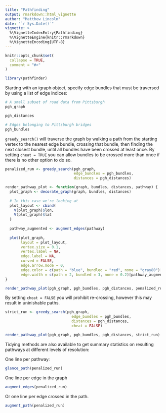 ```yaml
---
title: "Pathfinding"
output: rmarkdown::html_vignette
author: "Matthew Lincoln"
date: "`r Sys.Date()`"
vignette: >
  %\VignetteIndexEntry{Pathfinding}
  %\VignetteEngine{knitr::rmarkdown}
  %\VignetteEncoding{UTF-8}
---
```


```r
knitr::opts_chunk$set(
  collapse = TRUE,
  comment = "#>"
)
```

```r
library(pathfinder)
```

Starting with an igraph object, specify edge bundles that must be traversed by using a list of edge indices:

```r
# A small subset of road data from Pittsburgh
pgh_graph

pgh_distances

# Edges belonging to Pittsburgh bridges
pgh_bundles
```

`greedy_search()` will traverse the graph by walking a path from the starting vertex to the nearest edge bundle, crossing that bundle, then finding the next closest bundle, until all bundles have been crossed at least once.
By setting `cheat = TRUE` you can allow bundles to be crossed more than once if there is no other option to do so.

```r
penalized_run <- greedy_search(pgh_graph, 
                               edge_bundles = pgh_bundles, 
                               distances = pgh_distances)
```

```r
render_pathway_plot <- function(graph, bundles, distances, pathway) {
  plot_graph <- decorate_graph(graph, bundles, distances)
  
  # In this case we're looking at 
  plot_layout <- cbind(
    V(plot_graph)$lon,
    V(plot_graph)$lat
  )
  
  pathway_augmented <- augment_edges(pathway)
  
  plot(plot_graph, 
       layout = plot_layout,
       vertex.size = 0.1, 
       vertex.label = NA, 
       edge.label = NA, 
       curved = FALSE, 
       edge.arrow.mode = 0,
       edge.color = c(path = "blue", bundled = "red", none = "gray80")[pathway_augmented$edge_type],
       edge.width = c(path = 2, bundled = 3, none = 0.2)[pathway_augmented$edge_type])
}

render_pathway_plot(pgh_graph, pgh_bundles, pgh_distances, penalized_run)
```

By setting `cheat = FALSE` you will prohibit re-crossing, however this may result in uninishable paths.

```r
strict_run <- greedy_search(pgh_graph, 
                              edge_bundles = pgh_bundles, 
                              distances = pgh_distances, 
                              cheat = FALSE)

render_pathway_plot(pgh_graph, pgh_bundles, pgh_distances, strict_run)
```

Tidying methods are also available to get summary statistics on resulting pathways at different levels of resolution:

One line per pathway:

```r
glance_path(penalized_run)
```

One line per edge in the graph

```r
augment_edges(penalized_run)
```

Or one line per edge crossed in the path.

```r
augment_path(penalized_run)
```
